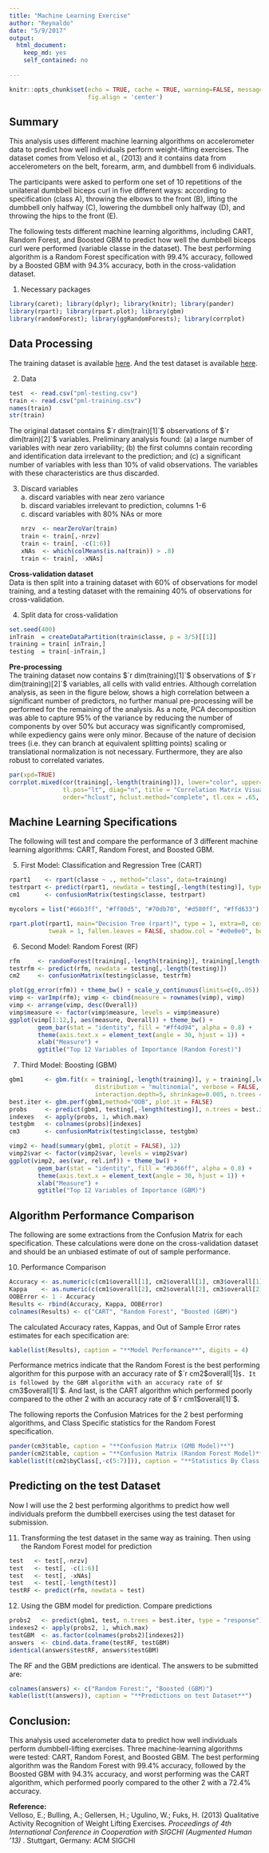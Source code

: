 ```yaml
---
title: "Machine Learning Exercise"
author: "Reynaldo"
date: "5/9/2017"
output: 
  html_document: 
    keep_md: yes
    self_contained: no
    
---
```


```r
knitr::opts_chunk$set(echo = TRUE, cache = TRUE, warning=FALSE, message=FALSE, cache = TRUE,
                      fig.align = 'center')
```


## Summary  
This analysis uses different machine learning algorithms on accelerometer data to predict how well individuals perform weight-lifting exercises. The dataset comes from Veloso et al., (2013) and it contains data from accelerometers on the belt, forearm, arm, and dumbbell from 6 individuals.

The participants were asked to perform one set of 10 repetitions of the unilateral dumbbell biceps curl in five different ways: according to specification (class A), throwing the elbows to the front (B), lifting the dumbbell only halfway (C), lowering the dumbbell only halfway (D), and throwing the hips to the front (E).  

The following tests different machine learning algorithms, including CART, Random Forest, and Boosted GBM to predict how well the dumbbell biceps curl were performed (variable classe in the dataset).  The best performing algorithm is a Random Forest specification with $99.4\%$ accuracy, followed by a Boosted GBM with $94.3\%$ accuracy, both in the cross-validation dataset. 

1. Necessary packages
```r
library(caret); library(dplyr); library(knitr); library(pander)
library(rpart); library(rpart.plot); library(gbm)
library(randomForest); library(ggRandomForests); library(corrplot)
```
## Data Processing  
The training dataset is available [here](https://d396qusza40orc.cloudfront.net/predmachlearn/pml-training.csv). And the test dataset is available [here](https://d396qusza40orc.cloudfront.net/predmachlearn/pml-testing.csv).   

2. Data
```r
test  <- read.csv("pml-testing.csv")
train <- read.csv("pml-training.csv")
names(train)
str(train)
```
The original dataset contains $`r dim(train)[1]`$ observations of $`r dim(train)[2]`$ variables. Preliminary analysis found: (a) a large number of variables with near zero variability; (b) the first columns contain recording and identification data irrelevant to the prediction; and (c) a significant number of variables with less than $10\%$ of valid observations. The variables with these characteristics are thus discarded.  

3. Discard variables    
        a. discard variables with near zero variance      
        b. discard variables irrelevant to prediction, columns 1-6      
        c. discard variables with 80% NAs or more
```r
nrzv  <- nearZeroVar(train)
train <- train[,-nrzv]
train <- train[, -c(1:6)]
xNAs  <- which(colMeans(is.na(train)) > .8)
train <- train[, -xNAs]
```

**Cross-validation dataset**  
Data is then split into a training dataset with 60% of observations for model training, and a testing dataset with the remaining 40% of observations for cross-validation.   

4. Split data for cross-validation
```r
set.seed(400)
inTrain  = createDataPartition(train$classe, p = 3/5)[[1]]
training = train[ inTrain,]
testing  = train[-inTrain,]
```

**Pre-processing**  
The training dataset now contains $`r dim(training)[1]`$ observations of $`r dim(training)[2]`$ variables, all cells with valid entries. Although correlation analysis, as seen in the figure below, shows a high correlation between a significant number of predictors, no further manual pre-processing will be performed for the remaining of the analysis. As a note, PCA decomposition was able to capture $95\%$ of the variance by reducing the number of components by over $50\%$ but accuracy was significantly compromised, while expediency gains were only minor. Because of the nature of decision trees (i.e. they can branch at equivalent splitting points) scaling or translational normalization is not necessary. Furthermore, they are also robust to correlated variates.  

```r
par(xpd=TRUE)
corrplot.mixed(cor(training[,-length(training)]), lower="color", upper="circle", mar=c(1,1,1,1),
               tl.pos="lt", diag="n", title = "Correlation Matrix Visualization",
               order="hclust", hclust.method="complete", tl.cex = .65, tl.col ="#656565")
```

## Machine Learning Specifications  

The following will test and compare the performance of 3 different machine learning algorithms: CART, Random Forest, and Boosted GBM. 

5. First Model: Classification and Regression Tree (CART)
```r
rpart1    <- rpart(classe ~ ., method="class", data=training)
testrpart <- predict(rpart1, newdata = testing[,-length(testing)], type = "class")
cm1       <- confusionMatrix(testing$classe, testrpart)
```

```r
mycolors = list("#66b3ff", "#ff80d5", "#70db70", "#d580ff", "#ffd633")
```

```r
rpart.plot(rpart1, main="Decision Tree (rpart)", type = 1, extra=0, cex = NULL, 
           tweak = 1, fallen.leaves = FALSE, shadow.col = "#e0e0e0", box.palette = mycolors)
```

6. Second Model: Random Forest (RF)
```r
rfm     <- randomForest(training[,-length(training)], training[,length(training)], ntree = 500)
testrfm <- predict(rfm, newdata = testing[,-length(testing)])
cm2     <- confusionMatrix(testing$classe, testrfm)
```

```r
plot(gg_error(rfm)) + theme_bw() + scale_y_continuous(limits=c(0,.05)) + ggtitle("OOB Error Rate (Random Forest)") + geom_line(size=.75)
vimp <- varImp(rfm); vimp <- cbind(measure = rownames(vimp), vimp)
vimp <- arrange(vimp, desc(Overall))
vimp$measure <- factor(vimp$measure, levels = vimp$measure)
ggplot(vimp[1:12,], aes(measure, Overall)) + theme_bw() +
        geom_bar(stat = "identity", fill = "#ff4d94", alpha = 0.8) +
        theme(axis.text.x = element_text(angle = 30, hjust = 1)) +
        xlab("Measure") + 
        ggtitle("Top 12 Variables of Importance (Random Forest)")
```

7. Third Model: Boosting (GBM)
```r
gbm1      <- gbm.fit(x = training[,-length(training)], y = training[,length(training)],
                        distribution = "multinomial", verbose = FALSE, 
                        interaction.depth=5, shrinkage=0.005, n.trees = 1000)
best.iter <- gbm.perf(gbm1,method="OOB", plot.it = FALSE)
probs     <- predict(gbm1, testing[,-length(testing)], n.trees = best.iter, type = "response")
indexes   <- apply(probs, 1, which.max)
testgbm   <- colnames(probs)[indexes]
cm3       <- confusionMatrix(testing$classe, testgbm)
```


```r
vimp2 <- head(summary(gbm1, plotit = FALSE), 12)
vimp2$var <- factor(vimp2$var, levels = vimp2$var)
ggplot(vimp2, aes(var, rel.inf)) + theme_bw() +
        geom_bar(stat = "identity", fill = "#b366ff", alpha = 0.8) +
        theme(axis.text.x = element_text(angle = 30, hjust = 1)) +
        xlab("Measure") + 
        ggtitle("Top 12 Variables of Importance (GBM)")
```

## Algorithm Performance Comparison

The following are some extractions from the Confusion Matrix for each specification. These calculations were done on the cross-validation dataset and should be an unbiased estimate of out of sample performance.  

10. Performance Comparison
```r
Accuracy <- as.numeric(c(cm1$overall[1], cm2$overall[1], cm3$overall[1]))
Kappa    <- as.numeric(c(cm1$overall[2], cm2$overall[2], cm3$overall[2]))
OOBError <- 1 - Accuracy
Results <- rbind(Accuracy, Kappa, OOBError)
colnames(Results) <- c("CART", "Random Forest", "Boosted (GBM)")
```

The calculated Accuracy rates, Kappas, and Out of Sample Error rates estimates for each specification are:  

```r
kable(list(Results), caption = "**Model Performance**", digits = 4)
```

Performance metrics indicate that the Random Forest is the best performing algorithm for this purpose with an accuracy rate of $`r cm2$overall[1]`$. It is followed by the GBM algorithm with an accuracy rate of $`r cm3$overall[1]`$. And last, is the CART algorithm which performed poorly compared to the other 2 with an accuracy rate of $`r cm1$overall[1]`$.   

The following reports the Confusion Matrices for the 2 best performing algorithms, and Class Specific statistics for the Random Forest specification.   



```r
pander(cm3$table, caption = "**Confusion Matrix (GMB Model)**")
pander(cm2$table, caption = "**Confusion Matrix (Random Forest Model)**")
kable(list(t(cm2$byClass[,-c(5:7)])), caption = "**Statistics By Class (Random Forest Model)**", digits = 4)
```
  
  
## Predicting on the test Dataset  

Now I will use the 2 best performing algorithms to predict how well individuals preform the dumbbell exercises using the test dataset for submission. 

11. Transforming the test dataset in the same way as training. Then using the Random Forest model for prediction
```r
test   <- test[,-nrzv]
test   <- test[, -c(1:6)]
test   <- test[, -xNAs]
test   <- test[,-length(test)]
testRF <- predict(rfm, newdata = test)
```

12. Using the GBM model for prediction. Compare predictions
```r
probs2   <- predict(gbm1, test, n.trees = best.iter, type = "response")
indexes2 <- apply(probs2, 1, which.max)
testGBM  <- as.factor(colnames(probs2)[indexes2])
answers  <- cbind.data.frame(testRF, testGBM)
identical(answers$testRF, answers$testGBM)
```

The RF and the GBM predictions are identical. The answers to be submitted are:   


```r
colnames(answers) <- c("Random Forest:", "Boosted (GBM)")
kable(list(t(answers)), caption = "**Predictions on test Dataset**")
```

## Conclusion:   
This analysis used accelerometer data to predict how well individuals perform dumbbell-lifting exercises. Three machine-learning algorithms were tested: CART, Random Forest, and Boosted GBM. The best performing algorithm was the Random Forest with $99.4\%$ accuracy, followed by the Boosted GBM with $94.3\%$ accuracy, and worst performing was the CART algorithm, which performed poorly compared to the other 2 with a $72.4\%$ accuracy. 


**Reference:**   
Velloso, E.; Bulling, A.; Gellersen, H.; Ugulino, W.; Fuks, H. (2013) Qualitative Activity Recognition of Weight Lifting Exercises. *Proceedings of 4th International Conference in Cooperation with SIGCHI (Augmented Human '13)* . Stuttgart, Germany: ACM SIGCHI






